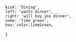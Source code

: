 
	kink: 'Dining',
	left: 'wants dinner',
	right: 'will buy you dinner',
	name: 'lime green',
	hex: color.limeGreen,
}
